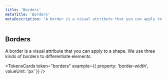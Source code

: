 ```yaml
---
title: 'Borders'
metaTitle: 'Borders'
metaDescription: 'A border is a visual attribute that you can apply to a shape.'
---
```


## Borders

A border is a visual attribute that you can apply to a shape. We use three kinds
of borders to differentiate elements.

<TokensCards
  token="borders"
  example={{ property: 'border-width', valueUnit: 'px' }}
/>
